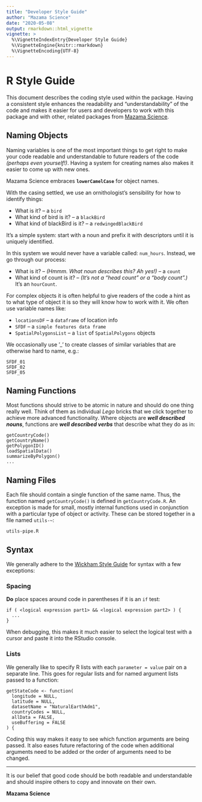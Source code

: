 ```yaml
---
title: "Developer Style Guide"
author: "Mazama Science"
date: "2020-05-08"
output: rmarkdown::html_vignette
vignette: >
  %\VignetteIndexEntry{Developer Style Guide}
  %\VignetteEngine{knitr::rmarkdown}
  %\VignetteEncoding{UTF-8}
---
```


# R Style Guide

This document describes the coding style used within the package.  Having a
consistent style enhances the readability and "understandability" of the code 
and makes it easier for users and developers to work with this package and
with other, related packages from [Mazama Science](http://mazamascience.com).

## Naming Objects

Naming variables is one of the most important things to get right to make your 
code readable and understandable to future readers of the code _(perhaps even 
yourself!)_. Having a system for creating names also makes it easier to come up 
with new ones.

Mazama Science embraces **`lowerCamelCase`** for object names.

With the casing settled, we use an ornithologist's sensibility for how to 
identify things:

* What is it? -- a `bird`
* What kind of bird  is it? -- a `blackBird`
* What kind of blackBird  is it? -- a `redwingedBlackBird`

It's a simple system:  start with a noun and prefix it with descriptors until 
it is uniquely identified.

In this system we would never have a variable called: `num_hours`. Instead, we go 
through our process:

* What is it? -- _(Hmmm. What noun describes this? Ah yes!)_ -- a `count`
* What kind of count  is it? -- _(It's not a "head count" or a "body count".)_ 
It's an `hourCount`.

For complex objects it is often helpful to give readers of the code a hint as to 
what type of object it is so they will know how to work with it. We often use 
variable names like:

* `locationsDF`  -- a `dataframe` of location info
* `SFDF`  -- a `simple features data frame`
* `SpatialPolygonsList`  -- a `list` of `SpatialPolygons` objects

We occasionally use '_' to create classes of similar variables that are 
otherwise hard to name, e.g.:

```
SFDF_01
SFDF_02
SFDF_05
```

## Naming Functions

Most functions should strive to be atomic in nature and should do one thing 
really well. Think of them as individual _Lego_ bricks that we click together
to achieve more advanced functionality. Where objects are _**well described nouns**_, 
functions are _**well described verbs**_ that describe what they do as in:

```
getCountryCode()
getCountryName()
getPolygonID()
loadSpatialData()
summarizeByPolygon()
...
```

## Naming Files

Each file should contain a single function of the same name. Thus, the function 
named `getCountryCode()` is defined in `getCountryCode.R`. An exception is made
for small, mostly internal functions used in conjunction with a particular type
of object or activity. These can be stored together in a file named `utils-~`:

```
utils-pipe.R
```

## Syntax

We generally adhere to the [Wickham Style Guide](http://adv-r.had.co.nz/Style.html) 
for syntax with a few exceptions:

### Spacing

**Do** place spaces around code in parentheses if it is an `if` test:

```
if ( <logical expression part1> && <logical expression part2> ) {
  ...
}
```

When debugging, this makes it much easier to select the logical test with a 
cursor and paste it into the RStudio console.

### Lists

We generally like to specify R lists with each `parameter = value` pair on a 
separate line. This goes for regular lists and for named argument lists passed 
to a function:

```
getStateCode <- function(
  longitude = NULL, 
  latitude = NULL, 
  datasetName = "NaturalEarthAdm1", 
  countryCodes = NULL, 
  allData = FALSE, 
  useBuffering = FALSE
) {
```

Coding this way makes it easy to see which function arguments are being passed.
It also eases future refactoring of the code when additional arguments need to
be added or the order of arguments need to be changed.

-----

It is our belief that good code should be both readable and understandable and
should inspire others to copy and innovate on their own.

**Mazama Science**


